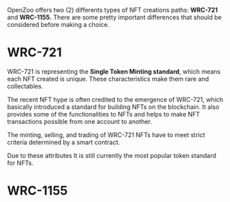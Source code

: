 OpenZoo offers two (2) differents types of NFT creations paths: **WRC-721** and **WRC-1155.**
There are some pretty important differences that should be considered before making a choice.



# WRC-721

WRC-721 is representing the **Single Token Minting standard**, which means each NFT created is unique.
These characteristics make them rare and collectables. 

The recent NFT hype is often credited to the emergence of WRC-721, which basically introduced a standard for building NFTs on the blockchain. It also provides some of the functionalities to NFTs and helps to make NFT transactions possible from one account to another.

The minting, selling, and trading of WRC-721 NFTs have to meet strict criteria determined by a smart contract. 

Due to these attributes It is still currently the most popular token standard for NFTs.

# WRC-1155

